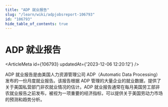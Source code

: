```yaml
---
title: "ADP 就业报告"
slug: "/learn/wiki/adpjobsreport-106793"
id: "106793"
hide_table_of_contents: true
---
```



# ADP 就业报告

<ArticleMeta id={106793} updatedAt={'2023-12-06 12:20:12'} />
<div className='border-solid border-b border-t-0 my-4 border-[var(--ifm-color-gray-300)]' />

ADP 就业报告是由美国人力资源管理公司 ADP（Automatic Data Processing）发布的一份月度就业报告。该报告根据 ADP 管理的大量企业的就业数据，提供了关于美国私营部门非农就业情况的估计。ADP 就业报告通常在每月美国劳工部非农就业报告之前发布，被视为一项重要的经济指标，可以提供关于美国劳动力市场的预测和趋势分析。

